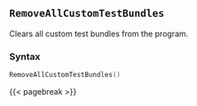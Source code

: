 ## `RemoveAllCustomTestBundles`

Clears all custom test bundles from the program.

### Syntax {-}

``` .lua
RemoveAllCustomTestBundles()
```

{{< pagebreak >}}